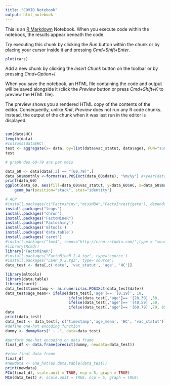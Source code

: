 ```yaml
---
title: "COVID Notebook"
output: html_notebook
---
```


This is an [R Markdown](http://rmarkdown.rstudio.com) Notebook. When you execute code within the notebook, the results appear beneath the code. 

Try executing this chunk by clicking the *Run* button within the chunk or by placing your cursor inside it and pressing *Cmd+Shift+Enter*. 

```r
plot(cars)
```

Add a new chunk by clicking the *Insert Chunk* button on the toolbar or by pressing *Cmd+Option+I*.

When you save the notebook, an HTML file containing the code and output will be saved alongside it (click the *Preview* button or press *Cmd+Shift+K* to preview the HTML file). 

The preview shows you a rendered HTML copy of the contents of the editor. Consequently, unlike *Knit*, *Preview* does not run any R code chunks. Instead, the output of the chunk when it was last run in the editor is displayed.

```r


```

```r
sum(data$HC)
length(data)
#colSums(data$HC)
test <- aggregate(x= data, by=list(data$vac_statut, data$age), FUN="sum")
test
```
```r
# graph des 60-79 ans par mois

data_60 <- data[data[,3] == "[60,79]",]
data_60$monthly <-format(as.POSIXct(data_60$date), "%m/%y") #+year(data$date)
print(data_60)
ggplot(data_60, aes(fill=data_60$vac_statut, y=data_60$HC, x=data_60$monthly)) + 
    geom_bar(position="stack", stat="identity")
```


```r
# ACP
#install.packages(c("Factoshiny","missMDA","FactoInvestigate"), dependencies=FALSE)
install.packages("leaps")
install.packages("chron")
install.packages("FactoMineR")
install.packages('Factoshiny')
install.packages('mltools')
install.packages('data.table')
install.packages('caret')
#install.packages("lme4", repos="http://cran.rstudio.com/",type = "source", dependencies=TRUE)
#library(Rcmdr)
library("FactoMineR")
#install.packages("FactoMineR_2.4.tgz", type='source')
#install.packages("LEAP_0.2.tgz", type='source')
data_test <- data[,c('date', 'vac_statut', 'age', 'HC')]

library(mltools)
library(data.table)
library(caret)
data_test$timestamp <- as.numeric(as.POSIXct(data_test$date))
data_test$age_mean<- ifelse(data_test[,'age']== '[0,19]', 10,
                            ifelse(data_test[,'age']== '[20,39]',30, 
                            ifelse(data_test[,'age']== '[40,59]',50, 
                            ifelse(data_test[,'age']== '[60,79]',70, 85))))
data
print(data_test)
data_test <- data_test[, c('timestamp','age_mean', 'HC', 'vac_statut')]
#define one-hot encoding function
dummy <- dummyVars(" ~ .", data=data_test)

#perform one-hot encoding on data frame
final_df <- data.frame(predict(dummy, newdata=data_test))

#view final data frame
final_df
#newdata <- one_hot(as.data.table(data_test))
print(newdata)
PCA(final_df, scale.unit = TRUE, ncp = 5, graph = TRUE)
MCA(data_test) #, scale.unit = TRUE, ncp = 5, graph = TRUE)
```



